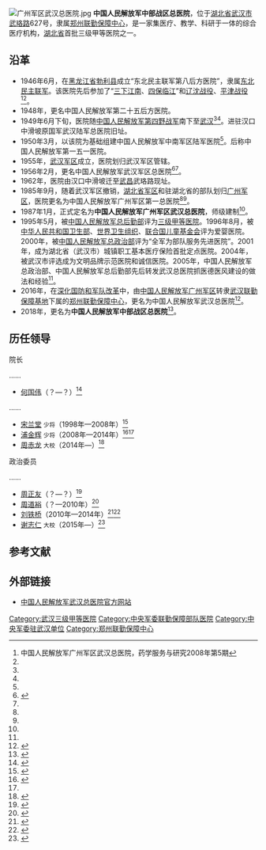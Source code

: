 {{Infobox PRCG
|color = darkgreen
|机构名称 = 中国人民解放军中部战区总医院
|上级机构 = [[郑州联勤保障中心|郑州联勤保障中心]]
|机构类型 = 军队医院
|军事级别 = 
|标志1 = China Emblem PLA.svg
|标志1说明 = [[中国人民解放军军徽|中国人民解放军军徽]]
|职位1 = 院长
|人员1 =
|衔级1 = 
|职位2 = 政治委员
|人员2 = 
|衔级2 = 
|职位3 =
|人员3 =
|职位4 =
|人员4 =
|地址1 = [[湖北省|湖北省]][[武汉市|武汉市]][[武珞路|武珞路]]627号
|场所2 = 
|地址2 = 
|成立时间 = 
|a=
|b=
|c=
|d=
|E=
|e=
}}
[[File:广州军区武汉总医院.jpg|thumb]]
'''中国人民解放军中部战区总医院'''，位于[[湖北省|湖北省]][[武汉市|武汉市]][[武珞路|武珞路]]627号，隶属[[郑州联勤保障中心|郑州联勤保障中心]]，是一家集医疗、教学、科研于一体的综合医疗机构，[[湖北省|湖北省]]首批三级甲等医院之一。

==沿革==
*1946年6月，在[[黑龙江省|黑龙江省]][[勃利县|勃利县]]成立“东北民主联军第八后方医院”，隶属[[东北民主联军|东北民主联军]]。该医院先后参加了“[[三下江南|三下江南]]、[[四保临江|四保临江]]”和[[辽沈战役|辽沈战役]]、[[平津战役|平津战役]]<ref name=yaoxue>中国人民解放军广州军区武汉总医院，药学服务与研究2008年第5期</ref><ref name=whjsz/>。
*1948年，更名中国人民解放军第二十五后方医院。
*1949年6月下旬，医院随[[中国人民解放军第四野战军|中国人民解放军第四野战军]]南下至[[武汉|武汉]]<ref name=whjsz/><ref name=yaoxue/>。进驻汉口中滑坡原国军武汉陆军总医院旧址。
*1950年3月，以该院为基础组建中国人民解放军中南军区陆军医院<ref name=yaoxue/>。后称中国人民解放军第一五一医院。
*1955年，[[武汉军区|武汉军区]]成立，医院划归武汉军区管辖。
*1956年2月，更名中国人民解放军武汉军区总医院<ref name=whjsz>{{Cite web |url =  http://www.whfz.gov.cn:81/was40/detail?record=1&primarykeyvalue=ID%3D21847&channelid=47777|title =第二节　驻汉部队医院  |author =  |date =  |publisher = 武汉市情网 |language =  |accessdate =2017-06-15 |quote =  }}</ref><ref name=xuanjie/>。
*1962年，医院由汉口中滑坡迁至[[武昌|武昌]]武珞路现址。
*1985年9月，随着武汉军区撤销，[[湖北省军区|湖北省军区]]和驻湖北省的部队划归[[广州军区|广州军区]]，医院更名为中国人民解放军广州军区第一总医院<ref name=whjsz/><ref name=yaoxue/>。
*1987年1月，正式定名为'''中国人民解放军广州军区武汉总医院'''，师级建制<ref name=whjsz/>。
*1995年5月，被[[中国人民解放军总后勤部|中国人民解放军总后勤部]]评为[[三级甲等医院|三级甲等医院]]。1996年8月，被[[中华人民共和国卫生部|中华人民共和国卫生部]]、[[世界卫生组织|世界卫生组织]]、[[联合国儿童基金会|联合国儿童基金会]]评为爱婴医院。2000年，被[[中国人民解放军总政治部|中国人民解放军总政治部]]评为“全军为部队服务先进医院”。2001年，成为湖北省（武汉市）城镇职工基本医疗保险首批定点医院。2004年，被武汉市评选成为文明品牌示范医院和诚信医院。2005年，中国人民解放军总政治部、中国人民解放军总后勤部先后转发武汉总医院抓医德医风建设的做法和经验<ref name=whjsz/>。
*2016年，在[[深化国防和军队改革|深化国防和军队改革]]中，由[[中国人民解放军广州军区|中国人民解放军广州军区]]转隶[[武汉联勤保障基地|武汉联勤保障基地]]下属的[[郑州联勤保障中心|郑州联勤保障中心]]，更名为中国人民解放军武汉总医院<ref>{{Cite web  |url =http://news.ifeng.com/a/20170513/51087420_0.shtml  |title =福利打包！军人军属最新医疗待遇全在这里  |author =  |date =2017-05-13  |publisher =凤凰网  |language =  |accessdate =  |quote =  |archive-date =2019-05-10  |archive-url =https://web.archive.org/web/20190510214517/http://news.ifeng.com/a/20170513/51087420_0.shtml  |dead-url =no  }}</ref>。
*2018年，更名为'''中国人民解放军中部战区总医院'''<ref>{{Cite web |url = https://news.sina.cn/2018-11-23/detail-ihmutuec3034133.d.html?vt=4 |title = 解放军五大战区总医院全部成立 |author =  |date = 2018-11-23 |publisher = 澎湃新闻 |language =  |accessdate =  |quote =  |archive-date = 2020-11-07 |archive-url = https://web.archive.org/web/20201107015621/https://news.sina.cn/2018-11-23/detail-ihmutuec3034133.d.html?vt=4 |dead-url = no }}</ref>。

==历任领导==
{{col-begin}}
{{col-2}}
; 院长

……
*[[何国伟|何国伟]]（？—？）<ref name=xuanjie>{{Cite web |url = http://www.whfz.gov.cn:81/was40/detail?record=1&primarykeyvalue=ID%3D31678&channelid=47777 |title = 医院选介 |author =  |date =  |publisher = 武汉市情网 |language =  |accessdate =2017-06-15  |quote =  }}</ref>
……
*[[宋兰堂|宋兰堂]] <small>少将</small>（1998年—2008年）<ref>{{Cite web |url = http://news.sina.com.cn/c/2007-07-18/065412224457s.shtml |title = 广州军区武汉总医院院长宋兰堂晋升为少将 |author =  |date = 2007-07-18 |publisher = 新浪 |language =  |accessdate =  |quote =  |archive-date = 2019-05-11 |archive-url = https://web.archive.org/web/20190511081215/http://news.sina.com.cn/c/2007-07-18/065412224457s.shtml |dead-url = no }}</ref>
*[[浦金辉|浦金辉]] <small>少将</small>（2008年—2014年）<ref>{{Cite web |url = http://news.sina.com.cn/o/2010-07-30/043217885528s.shtml |title = 武汉总医院院长浦金辉晋升少将 |author =  |date = 2010-07-30 |publisher = 新浪 |language =  |accessdate =  |quote =  |archive-date = 2019-01-23 |archive-url = https://web.archive.org/web/20190123215413/http://news.sina.com.cn/o/2010-07-30/043217885528s.shtml |dead-url = no }}</ref><ref name=ying/>
*[[周赤龙|周赤龙]] <small>大校</small>（2014年—）<ref>{{Cite web |url = http://news.hexun.com/2015-01-15/172398280.html |title = 广州军区武汉总医院“自黑” 两医生乱开抗生素被取消处方权 |author =  |date = 2015-01-15 |publisher = 和讯 |language =  |accessdate =  |quote =  |archive-date = 2019-05-11 |archive-url = https://web.archive.org/web/20190511101227/http://news.hexun.com/2015-01-15/172398280.html }}</ref>

{{col-2}}
; 政治委员

……
*[[周正友|周正友]]（？—？）<ref>{{Cite web  |url =http://news.xinhuanet.com/mil/2005-05/08/content_2927908.htm  |title =广州军区武汉总医院加强高学历人才队伍建设纪实  |author =  |date =2005-05-08  |publisher =新华网  |language =  |accessdate =  |quote =  |archive-date =2009-07-16  |archive-url =https://web.archive.org/web/20090716033714/http://news.xinhuanet.com/mil/2005-05/08/content_2927908.htm  |dead-url =no  }}</ref>
*[[周道裕|周道裕]]（？—2010年）<ref name=ying>{{Cite web|url =  http://news.163.com/08/0305/10/468VJVF4000120GU.html|title =  “官兵们啃下的都是硬骨头”|author =  |date =  2008-03-05|publisher =  网易|language =  |accessdate =  |quote =  |archive-date =  2019-05-11|archive-url =  https://web.archive.org/web/20190511104755/http://news.163.com/08/0305/10/468VJVF4000120GU.html|dead-url =  no}}</ref>
*[[刘铁桥|刘铁桥]]（2010年—2014年）<ref>{{Cite web |url = http://hb.qq.com/a/20131117/003305.htm |title = 乐作密切党群关系的“铁桥”——记广州军区武汉总医院政委刘铁桥 |author =  |date = 2013-11-17 |publisher = 腾讯 |language =  |accessdate =  |quote =  |archive-date = 2019-05-10 |archive-url = https://web.archive.org/web/20190510225056/http://hb.qq.com/a/20131117/003305.htm |dead-url = no }}</ref><ref>{{Cite web |url = http://money.163.com/13/1118/08/9DUTA2H800254TI5.html#from=keyscan |title = 柔肠为民“铁政委” 记广州军区武汉总医院政委刘铁桥 |author =  |date = 2013-11-18 |publisher = 网易 |language =  |accessdate =  |quote =  |archive-url = https://web.archive.org/web/20190123220019/http://money.163.com/13/1118/08/9DUTA2H800254TI5.html#from=keyscan |archive-date = 2019-01-23 |dead-url = yes }}</ref>
*[[谢志仁|谢志仁]] <small>大校</small>（2015年—）<ref>{{Cite web |url = http://cnews.chinadaily.com.cn/2015-10/20/content_22234189.htm |title = 广州军区武汉总医院上线BAT全流程智慧医院 |author =  |date = 2015-10-20 |publisher = 中国日报中文网 |language =  |accessdate =  |quote =  |archive-date = 2019-11-04 |archive-url = https://web.archive.org/web/20191104142110/http://cnews.chinadaily.com.cn/2015-10/20/content_22234189.htm |dead-url = no }}</ref>

{{col-end}}

== 参考文献 ==
{{Reflist}}

==外部链接==
{{Portal box|中华人民共和国|军事|医学|武汉}}
*[https://web.archive.org/web/20061029171913/http://whzyy.net/ 中国人民解放军武汉总医院官方网站]

[[Category:武汉三级甲等医院|Category:武汉三级甲等医院]]
[[Category:中央军委联勤保障部队医院|Category:中央军委联勤保障部队医院]]
[[Category:中央军委驻武汉单位|Category:中央军委驻武汉单位]]
[[Category:郑州联勤保障中心|Category:郑州联勤保障中心]]